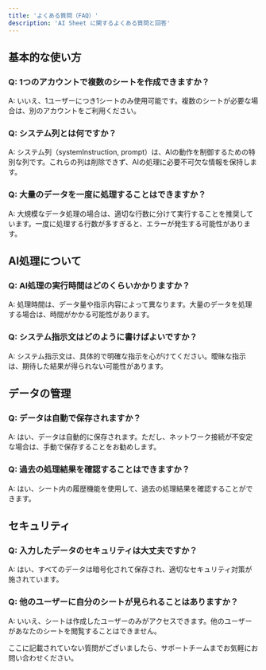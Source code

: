 ```yaml
---
title: 'よくある質問（FAQ）'
description: 'AI Sheet に関するよくある質問と回答'
---
```


## 基本的な使い方

### Q: 1つのアカウントで複数のシートを作成できますか？
A: いいえ、1ユーザーにつき1シートのみ使用可能です。複数のシートが必要な場合は、別のアカウントをご利用ください。

### Q: システム列とは何ですか？
A: システム列（systemInstruction, prompt）は、AIの動作を制御するための特別な列です。これらの列は削除できず、AIの処理に必要不可欠な情報を保持します。

### Q: 大量のデータを一度に処理することはできますか？
A: 大規模なデータ処理の場合は、適切な行数に分けて実行することを推奨しています。一度に処理する行数が多すぎると、エラーが発生する可能性があります。

## AI処理について

### Q: AI処理の実行時間はどのくらいかかりますか？
A: 処理時間は、データ量や指示内容によって異なります。大量のデータを処理する場合は、時間がかかる可能性があります。

### Q: システム指示文はどのように書けばよいですか？
A: システム指示文は、具体的で明確な指示を心がけてください。曖昧な指示は、期待した結果が得られない可能性があります。

## データの管理

### Q: データは自動で保存されますか？
A: はい、データは自動的に保存されます。ただし、ネットワーク接続が不安定な場合は、手動で保存することをお勧めします。

### Q: 過去の処理結果を確認することはできますか？
A: はい、シート内の履歴機能を使用して、過去の処理結果を確認することができます。

## セキュリティ

### Q: 入力したデータのセキュリティは大丈夫ですか？
A: はい、すべてのデータは暗号化されて保存され、適切なセキュリティ対策が施されています。

### Q: 他のユーザーに自分のシートが見られることはありますか？
A: いいえ、シートは作成したユーザーのみがアクセスできます。他のユーザーがあなたのシートを閲覧することはできません。

<Note>
ここに記載されていない質問がございましたら、サポートチームまでお気軽にお問い合わせください。
</Note> 